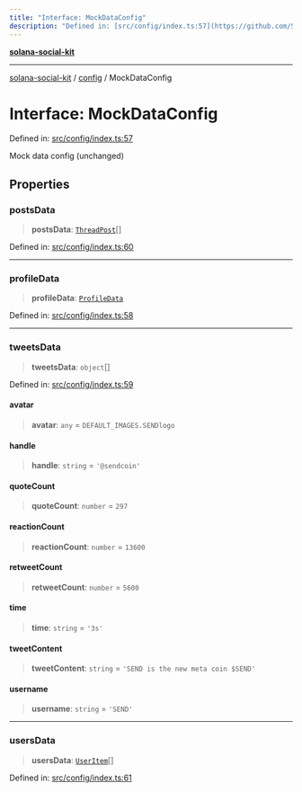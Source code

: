```yaml
---
title: "Interface: MockDataConfig"
description: "Defined in: [src/config/index.ts:57](https://github.com/SendArcade/solana-social-starter/blob/03568260ca96ed63f77049843c721de1cb011893/src/config/index.ts#L57)"
---
```


[**solana-social-kit**](../../README.mdx)

***

[solana-social-kit](../../README.mdx) / [config](../README.mdx) / MockDataConfig

# Interface: MockDataConfig

Defined in: [src/config/index.ts:57](https://github.com/SendArcade/solana-social-starter/blob/03568260ca96ed63f77049843c721de1cb011893/src/config/index.ts#L57)

Mock data config (unchanged)

## Properties

### postsData

> **postsData**: [`ThreadPost`](../../components/thread/thread.types/interfaces/ThreadPost.mdx)[]

Defined in: [src/config/index.ts:60](https://github.com/SendArcade/solana-social-starter/blob/03568260ca96ed63f77049843c721de1cb011893/src/config/index.ts#L60)

***

### profileData

> **profileData**: [`ProfileData`](../../mocks/profileInfoData/type-aliases/ProfileData.mdx)

Defined in: [src/config/index.ts:58](https://github.com/SendArcade/solana-social-starter/blob/03568260ca96ed63f77049843c721de1cb011893/src/config/index.ts#L58)

***

### tweetsData

> **tweetsData**: `object`[]

Defined in: [src/config/index.ts:59](https://github.com/SendArcade/solana-social-starter/blob/03568260ca96ed63f77049843c721de1cb011893/src/config/index.ts#L59)

#### avatar

> **avatar**: `any` = `DEFAULT_IMAGES.SENDlogo`

#### handle

> **handle**: `string` = `'@sendcoin'`

#### quoteCount

> **quoteCount**: `number` = `297`

#### reactionCount

> **reactionCount**: `number` = `13600`

#### retweetCount

> **retweetCount**: `number` = `5600`

#### time

> **time**: `string` = `'3s'`

#### tweetContent

> **tweetContent**: `string` = `'SEND is the new meta coin $SEND'`

#### username

> **username**: `string` = `'SEND'`

***

### usersData

> **usersData**: [`UserItem`](../../mocks/users/interfaces/UserItem.mdx)[]

Defined in: [src/config/index.ts:61](https://github.com/SendArcade/solana-social-starter/blob/03568260ca96ed63f77049843c721de1cb011893/src/config/index.ts#L61)
